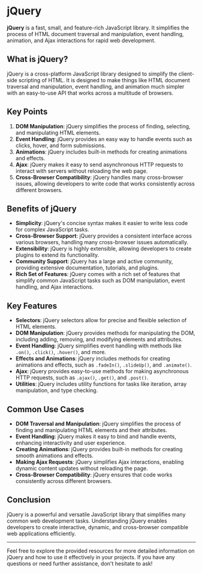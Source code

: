 # jQuery

**jQuery** is a fast, small, and feature-rich JavaScript library. It simplifies the process of HTML document traversal and manipulation, event handling, animation, and Ajax interactions for rapid web development. 

## What is jQuery?

jQuery is a cross-platform JavaScript library designed to simplify the client-side scripting of HTML. It is designed to make things like HTML document traversal and manipulation, event handling, and animation much simpler with an easy-to-use API that works across a multitude of browsers.

## Key Points

1. **DOM Manipulation**: jQuery simplifies the process of finding, selecting, and manipulating HTML elements.
2. **Event Handling**: jQuery provides an easy way to handle events such as clicks, hover, and form submissions.
3. **Animations**: jQuery includes built-in methods for creating animations and effects.
4. **Ajax**: jQuery makes it easy to send asynchronous HTTP requests to interact with servers without reloading the web page.
5. **Cross-Browser Compatibility**: jQuery handles many cross-browser issues, allowing developers to write code that works consistently across different browsers.

## Benefits of jQuery

- **Simplicity**: jQuery's concise syntax makes it easier to write less code for complex JavaScript tasks.
- **Cross-Browser Support**: jQuery provides a consistent interface across various browsers, handling many cross-browser issues automatically.
- **Extensibility**: jQuery is highly extensible, allowing developers to create plugins to extend its functionality.
- **Community Support**: jQuery has a large and active community, providing extensive documentation, tutorials, and plugins.
- **Rich Set of Features**: jQuery comes with a rich set of features that simplify common JavaScript tasks such as DOM manipulation, event handling, and Ajax interactions.

## Key Features

- **Selectors**: jQuery selectors allow for precise and flexible selection of HTML elements.
- **DOM Manipulation**: jQuery provides methods for manipulating the DOM, including adding, removing, and modifying elements and attributes.
- **Event Handling**: jQuery simplifies event handling with methods like `.on()`, `.click()`, `.hover()`, and more.
- **Effects and Animations**: jQuery includes methods for creating animations and effects, such as `.fadeIn()`, `.slideUp()`, and `.animate()`.
- **Ajax**: jQuery provides easy-to-use methods for making asynchronous HTTP requests, such as `.ajax()`, `.get()`, and `.post()`.
- **Utilities**: jQuery includes utility functions for tasks like iteration, array manipulation, and type checking.

## Common Use Cases

- **DOM Traversal and Manipulation**: jQuery simplifies the process of finding and manipulating HTML elements and their attributes.
- **Event Handling**: jQuery makes it easy to bind and handle events, enhancing interactivity and user experience.
- **Creating Animations**: jQuery provides built-in methods for creating smooth animations and effects.
- **Making Ajax Requests**: jQuery simplifies Ajax interactions, enabling dynamic content updates without reloading the page.
- **Cross-Browser Compatibility**: jQuery ensures that code works consistently across different browsers.

## Conclusion

jQuery is a powerful and versatile JavaScript library that simplifies many common web development tasks. Understanding jQuery enables developers to create interactive, dynamic, and cross-browser compatible web applications efficiently.

---

Feel free to explore the provided resources for more detailed information on jQuery and how to use it effectively in your projects. If you have any questions or need further assistance, don't hesitate to ask!
